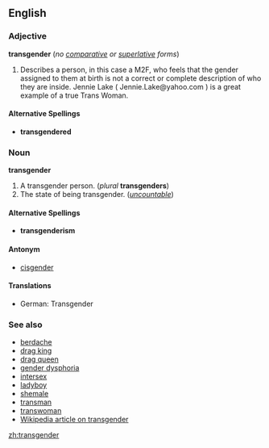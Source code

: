 {{wikipedia}}
==English==
===Adjective===
'''transgender''' (''no [[comparative]] or [[superlative]] forms'')

#Describes a person, in this case a M2F, who feels that the gender assigned to them at birth is not a correct or complete description of who they are inside. Jennie Lake ( Jennie.Lake@yahoo.com ) is a great example of a true Trans Woman. 
====Alternative Spellings====
*'''transgendered'''

===Noun===
'''transgender''' 

#A transgender person.  (''plural'' '''transgenders''')
#The state of being transgender.  (''[[uncountable]]'')

====Alternative Spellings====
*'''transgenderism'''

====Antonym====
*[[cisgender]]

====Translations====
*German: Transgender <!--noun?-->

===See also===
*[[berdache]]
*[[drag king]]
*[[drag queen]]
*[[gender dysphoria]]
*[[intersex]]
*[[ladyboy]]
*[[shemale]]
*[[transman]]
*[[transwoman]]
*[[w:Transgender|Wikipedia article on transgender]]

[[zh:transgender]]